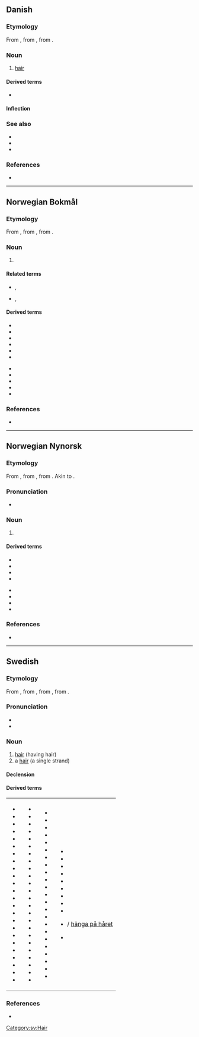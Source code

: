 {{also|har|Har|hár|Hár|hār|här|Appendix:Variations of "har"}}
==Danish==

===Etymology===
From {{etyl|non|da}} {{m|non|hár}}, from {{etyl|gem-pro|da}} {{m|gem-pro|*hērą}}, from {{etyl|ine-pro|da}} {{m|ine-pro|*keres-||rough hair, bristle}}.

===Noun===
{{wikipedia|lang=da}}
{{da-noun|et}}

# [[hair]]

====Derived terms====
* {{l|da|knurhår|g=n}}

====Inflection====
{{da-noun-infl|et}}

===See also===
* {{l|da|bakkenbart|g=c}}
* {{l|da|overskæg|g=n}}
* {{l|da|skæg|g=n}}

===References===
* {{R:Den Danske Ordbog}}

----

==Norwegian Bokmål==
{{wikipedia|lang=no}}

===Etymology===
From {{der|nb|non|hár}}, from {{der|nb|gem-pro|*hērą}}, from {{der|nb|ine-pro|*keres-||rough hair, bristle}}.

===Noun===
{{nb-noun-n1}} {{q|both countable and uncountable}}

# {{l|en|hair}}

====Related terms====
* {{l|nb|behåret}}, {{l|nb|behåra}}
* {{l|nb|håret}}, {{l|nb|hårete}}

====Derived terms====
{{top2}}
* {{l|nb|hårbørste}}
* {{l|nb|hårbøyle}}
* {{l|nb|hårfeste}}
* {{l|nb|hårføner}}
* {{l|nb|hårklipp}}
* {{l|nb|hårnål}}
{{mid2}}
* {{l|nb|hårreisende}}
* {{l|nb|hårrull}}
* {{l|nb|hårstil}}
* {{l|nb|hårstrikk}}
* {{l|nb|kjønnshår}}
{{bottom}}

===References===
* {{R:The Bokmål Dictionary}}

----

==Norwegian Nynorsk==
{{wikipedia|lang=nn}}

===Etymology===
From {{der|nn|non|hár}}, from {{der|nn|gem-pro|*hērą}}, from {{der|nn|ine-pro|*keres-||rough hair, bristle}}. Akin to {{cog|en|hair}}.

===Pronunciation===
* {{IPA|/hoːr/|lang=no}}

===Noun===
{{nn-noun-n1}} {{q|both countable and uncountable}}

# {{l|en|hair}}

====Derived terms====
{{top2}}
* {{l|nn|hårbørste}}
* {{l|nn|hårklipp}}
* {{l|nn|hårnål}}
* {{l|nn|hårreisande}}
{{mid2}}
* {{l|nn|hårrull}}
* {{l|nn|hårstil}}
* {{l|nn|hårstrikk}}
* {{l|nn|kjønnshår}}
{{bottom}}

===References===
* {{R:The Nynorsk Dictionary}}

----

==Swedish==

===Etymology===
From {{inh|sv|gmq-osw|har|hār}}, from {{inh|sv|non|hár}}, from {{inh|sv|gem-pro|*hērą}}, from {{der|sv|ine-pro|*keres-||rough hair, bristle}}.

===Pronunciation===
* {{IPA|/hoːr/|lang=sv}}
* {{audio|Sv-hår.ogg|audio|lang=sv}}

===Noun===
{{wikipedia|lang=sv}}
{{sv-noun|n}}

# [[hair]] (having hair)
# a [[hair]] (a single strand)

====Declension====
{{sv-infl-noun-n-zero}}

====Derived terms====
{|
|- valign=top
|
* {{l|sv|ansiktshår}}
* {{l|sv|huvudhår}}
* {{l|sv|håra}}
* {{l|sv|håravfall}}
* {{l|sv|hårbalsam}}
* {{l|sv|hårband}}
* {{l|sv|hårbeklädd}}
* {{l|sv|hårbeklädnad}}
* {{l|sv|hårbevuxen}}
* {{l|sv|hårbeväxt}}
* {{l|sv|hårboll}}
* {{l|sv|hårborste}}
* {{l|sv|hårborttagning}}
* {{l|sv|hårbotten}}
* {{l|sv|hårbuckla}}
* {{l|sv|hårburr}}
* {{l|sv|hårdra}}
* {{l|sv|hårfager}}
* {{l|sv|hårfin}}
* {{l|sv|hårfinhet}}
* {{l|sv|hårfläta}}
* {{l|sv|hårfrissa}}
* {{l|sv|hårfrisyr}}
* {{l|sv|hårfrisör}}
|
* {{l|sv|hårfrisörska}}
* {{l|sv|hårfärg}}
* {{l|sv|hårfärgning}}
* {{l|sv|hårfäste}}
* {{l|sv|hårfön}}
* {{l|sv|hårgelé}}
* {{l|sv|hårig}}
* {{l|sv|hårighet}}
* {{l|sv|hårklippning}}
* {{l|sv|hårklyveri}}
* {{l|sv|hårklämma}}
* {{l|sv|hårknut}}
* {{l|sv|hårkors}}
* {{l|sv|hårkärl}}
* {{l|sv|hårlock}}
* {{l|sv|hårlugg}}
* {{l|sv|hårläggning}}
* {{l|sv|hårlös}}
* {{l|sv|hårlöshet}}
* {{l|sv|hårman}}
* {{l|sv|hårmode}}
* {{l|sv|hårmousse}}
* {{l|sv|hårnål}}
* {{l|sv|hårnät}}
|
* {{l|sv|hårolja}}
* {{l|sv|hårpensel}}
* {{l|sv|hårpiska}}
* {{l|sv|hårpomada}}
* {{l|sv|hårpung}}
* {{l|sv|hårrem}}
* {{l|sv|hårresande}}
* {{l|sv|hårrörskärl}}
* {{l|sv|hårsbredd}}
* {{l|sv|hårschampo}}
* {{l|sv|hårslinga}}
* {{l|sv|hårsmån}}
* {{l|sv|hårsnodd}}
* {{l|sv|hårspray}}
* {{l|sv|hårsprej}}
* {{l|sv|hårspänne}}
* {{l|sv|hårstrå}}
* {{l|sv|hårsvall}}
* {{l|sv|hårsäck}}
* {{l|sv|hårtest}}
* {{l|sv|hårtofs}}
* {{l|sv|hårtork}}
* {{l|sv|hårtott}}
|
* {{l|sv|hårtuss}}
* {{l|sv|hårtvättning}}
* {{l|sv|hårtång}}
* {{l|sv|håruppsättning}}
* {{l|sv|hårvalk}}
* {{l|sv|hårvatten}}
* {{l|sv|hårvirvel}}
* {{l|sv|hårvård}}
* {{l|sv|hårväxt}}
* {{l|sv|hänga på ett hår}} / [[hänga på håret]]
* {{l|sv|morrhår}}
|}

===References===
* {{R:SAOL|hår|h%e5r}}

[[Category:sv:Hair]]